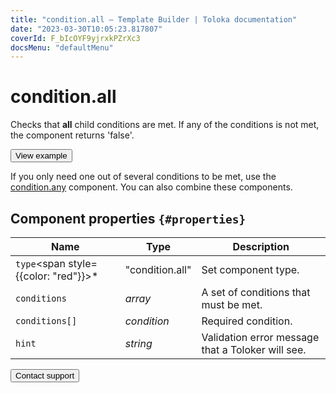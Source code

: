 ```yaml
---
title: "condition.all — Template Builder | Toloka documentation"
date: "2023-03-30T10:05:23.817807"
coverId: F_bIcOYF9yjrxkPZrXc3
docsMenu: "defaultMenu"
---
```


# condition.all

Checks that **all** child conditions are met. If any of the conditions is not met, the component returns 'false'.

<Button themeColor="light" view="default" size="l" type="link" url="https://ya.cc/t/oG54z4RK3vwCUQ">View example</Button>

If you only need one out of several conditions to be met, use the [condition.any](/docs/template-builder/reference/condition.any) component. You can also combine these components.

## Component properties `{#properties}`

**Name** | **Type** | **Description**
----- | ----- | -----
`type`<span style={{color: "red"}}>\*</span> | "condition.all" | Set component type.
`conditions` | _array_ | A set of conditions that must be met.
`conditions[]` | _condition_ | Required condition.
`hint` | _string_ | Validation error message that a Toloker will see.

<Button themeColor="light" view="default" size="l" type="link" url="/docs/guide/troubleshooting/support?form-source=template-builder-reference-condition-all">Contact support</Button>